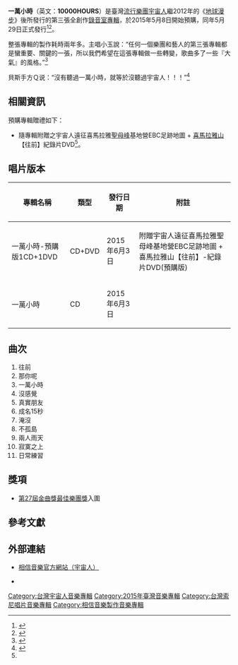 {{Infobox album
| name       = 一萬小時<br><small>'''10000HOURS'''
| type       = [[錄音室專輯|錄音室專輯]]
| artist     = [[宇宙人_(台灣樂團)|宇宙人]]
| cover      = 
<!-- 未知參數 | background = orange -->
| released   = 2015年5月29日<ref name="music5">[http://www.5music.com.tw/CDList-C.asp?cdno=436425678549 宇宙人 / 一萬小時（預購版1CD+1DVD）] {{Wayback|url=http://www.5music.com.tw/CDList-C.asp?cdno=436425678549 |date=20190912224323 }} - 五大唱片. {{zh-tw}}</ref>
| recorded   = 
| genre      = [[華語流行音樂|華語流行音樂]]
| length     = 51:44<ref name="isrc"/>
| label      = [[相信音樂|相信音樂]]<ref name="isrc">[http://isrc.ncl.edu.tw/music_view.aspx?item=14980 一萬小時(10000 hours) - ISRC-國際標準錄音錄影資料代碼查詢系統]</ref>
| producer   = 
| reviews    = 
| prev_title = [[地球漫步|地球漫步]]
| prev_year  = 2012
| next_title = [[右腦RIGHT_NOW|右腦RIGHT NOW]]
| next_year  = 2017
}}
'''一萬小時'''（英文：'''10000HOURS'''）是臺灣[[流行樂團|流行樂團]][[宇宙人_(台灣樂團)|宇宙人]]繼2012年的《[[地球漫步|地球漫步]]》後所發行的第三張全創作[[錄音室專輯|錄音室專輯]]，於2015年5月8日開始預購，同年5月29日正式發行<ref>{{cite web|title=一萬小時 預購版(CD+DVD)|url=https://www.ccr.com.tw/goods/303286|publisher=佳佳唱片|accessdate=2015-05-27|archive-date=2019-09-11|archive-url=https://web.archive.org/web/20190911135712/https://www.ccr.com.tw/goods/303286|dead-url=no}}</ref><ref>{{cite web|title=宇宙人 / 一萬小時 預購版 (CD+DVD)|url=http://www.books.com.tw/exep/cdfile.php?item=0020185911|publisher=博客來|deadurl=yes|archiveurl=https://web.archive.org/web/20150602044144/http://www.books.com.tw/exep/cdfile.php?item=0020185911|archivedate=2015-06-02|accessdate=2015-05-27}}</ref>。

整張專輯的製作耗時兩年多。主唱小玉說：“任何一個樂團和藝人的第三張專輯都是蠻重要、關鍵的一張，所以我們希望在這張專輯做一些轉變，歌曲多了一些『大氣』的風格。”<ref>{{cite web|title=超越「一萬小時」的努力　淬鍊「成熟」宇宙人|url=http://funvideo.fanily.com.tw/20140619162646148566/1019096643012372|access-date=2015-05-28|archive-url=https://web.archive.org/web/20150528074058/http://funvideo.fanily.com.tw/20140619162646148566/1019096643012372|archive-date=2015-05-28|dead-url=yes}}</ref>

貝斯手方Ｑ说：“沒有聽過一萬小時，就等於沒聽過宇宙人！！！”<ref>{{cite web|title=宇宙人《一萬小時》的蛻變 往前的人最能體會|url=http://oops.udn.com/oops/story/6707/914769|accessdate=2015-05-28|archive-date=2019-12-06|archive-url=https://web.archive.org/web/20191206083956/https://oops.udn.com/oops/story/6707/914769|dead-url=no}}</ref>

== 相關資訊 ==
預購專輯贈禮如下：
* 隨專輯附贈之宇宙人遠征喜馬拉雅[[聖母峰|聖母峰]]基地營EBC足跡地圖 + [[喜馬拉雅山|喜馬拉雅山]]【往前】紀錄片DVD<ref name="music5"/>。

==唱片版本==
{| class="wikitable"
! 專輯名稱
! 類型
! 發行日期
! 附註
|-
| 一萬小時-預購版1CD+1DVD
| CD+DVD
| 2015年6月3日
| 附贈宇宙人遠征喜馬拉雅聖母峰基地營EBC足跡地圖 + 喜馬拉雅山【往前】-紀錄片DVD(預購版)
|-
| 一萬小時
| CD
| 2015年6月3日
| 
|}

==曲次==
# 往前
# 那你呢
# 一萬小時
# 沒感覺
# 真實朋友
# 成名15秒
# 淹沒
# 不孤島
# 兩人雨天
# 寂寞之上
# 日常練習

==獎項==
*[[第27屆金曲獎|第27屆金曲獎]][[最佳樂團獎_(金曲獎)|最佳樂團獎]]入圍

== 參考文獻 ==
{{reflist}}

== 外部連結 ==
* {{zh-tw}}[https://web.archive.org/web/20150608030117/http://www.bin-music.com/tw/artist7.html 相信音樂官方網站（宇宙人）]
* {{zh-tw}}{{facebook|cosmospeople?fref=ts|宇宙人}}

{{宇宙人 (台灣樂團)}}
{{Portal bar|台灣|音樂}}
[[Category:台灣宇宙人音樂專輯|Category:台灣宇宙人音樂專輯]]
[[Category:2015年臺灣音樂專輯|Category:2015年臺灣音樂專輯]]
[[Category:台灣索尼唱片音樂專輯|Category:台灣索尼唱片音樂專輯]]
[[Category:相信音樂製作音樂專輯|Category:相信音樂製作音樂專輯]]